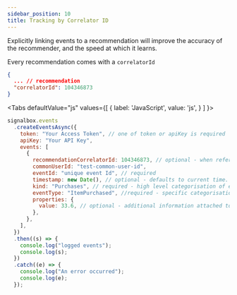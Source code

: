 ```yaml
---
sidebar_position: 10
title: Tracking by Correlator ID
---
```





Explicitly linking events to a recommendation will improve the accuracy of the recommender, and the speed at which it learns.

Every recommendation comes with a `correlatorId`

```json
{
  ... // recommendation
  "correlatorId": 104346873
}
```

<Tabs
  defaultValue="js"
  values={[
    { label: 'JavaScript', value: 'js', }
  ]
}>

<TabItem value="js">

```js
signalbox.events
  .createEventsAsync({
    token: "Your Access Token", // one of token or apiKey is required
    apiKey: "Your API Key",
    events: [
      {
        recommendationCorrelatorId: 104346873, // optional - when referencing a recommendation
        commonUserId: "test-common-user-id",
        eventId: "unique event Id", // required
        timestamp: new Date(), // optional - defaults to current time.
        kind: "Purchases", // required - high level categorisation of event
        eventType: "ItemPurchased", //required - specific categorisation of event
        properties: {
          value: 33.6, // optional - additional information attached to the event
        },
      },
    ],
  })
  .then((s) => {
    console.log("logged events");
    console.log(s);
  })
  .catch((e) => {
    console.log("An error occurred");
    console.log(e);
  });
```

</TabItem>
</Tabs>
